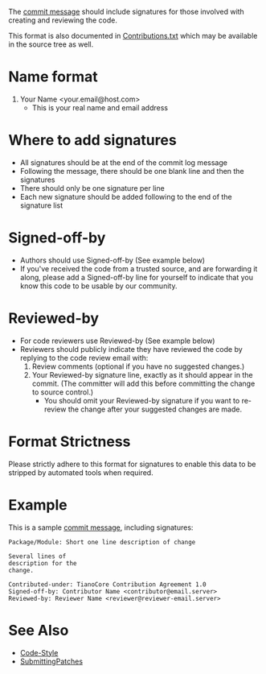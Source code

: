 The [[Commit Message Format|commit message]] should include signatures for those involved with creating and reviewing the code.

This format is also documented in [https://edk2.svn.sourceforge.net/svnroot/edk2/trunk/edk2/MdePkg/Contributions.txt Contributions.txt] which may be available in the source tree as well.

=Name format=
# Your Name &lt;your.email@host.com&gt;
#* This is your real name and email address

=Where to add signatures=
* All signatures should be at the end of the commit log message
* Following the message, there should be one blank line and then the signatures
* There should only be one signature per line
* Each new signature should be added following to the end of the signature list

=Signed-off-by=
* Authors should use Signed-off-by (See example below)
* If you've received the code from a trusted source, and are forwarding it along, please add a Signed-off-by line for yourself to indicate that you know this code to be usable by our community.

=Reviewed-by=
* For code reviewers use Reviewed-by (See example below)
* Reviewers should publicly indicate they have reviewed the code by replying to the code review email with:
*# Review comments (optional if you have no suggested changes.)
*# Your Reviewed-by signature line, exactly as it should appear in the commit.  (The committer will add this before committing the change to source control.)
*#* You should omit your Reviewed-by signature if you want to re-review the change after your suggested changes are made.

=Format Strictness=
Please strictly adhere to this format for signatures to enable this data to be stripped by automated tools when required.

=Example=
This is a sample [[Commit Message Format|commit message]], including signatures:
<pre>
Package/Module: Short one line description of change

Several lines of
description for the
change.

Contributed-under: TianoCore Contribution Agreement 1.0
Signed-off-by: Contributor Name <contributor@email.server>
Reviewed-by: Reviewer Name <reviewer@reviewer-email.server>
</pre>

=See Also=
* [[Code-Style]]
* [http://git.kernel.org/cgit/linux/kernel/git/torvalds/linux.git/tree/Documentation/SubmittingPatches?id=f6f94e2ab1b33f0082ac22d71f66385a60d8157f#n297 SubmittingPatches]
